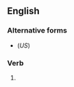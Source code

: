 ==English==

===Alternative forms===
* {{l|en|counseled}} (''US'')

===Verb===
{{head|en|verb form}}

# {{lb|en|British|Canada}} {{en-past of|counsel}}